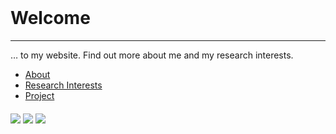 <div class="fluid-row">
<div class="row">&nbsp;</div>
<div class="row">

<div class="col-md-8 col-sm-10 col-sm-offset-1 col-md-offset-2">

# Welcome
<hr>
... to my website. Find out more about me and my research interests.

* [About](about.html)
* [Research Interests](researchinterests.html)
* [Project](mastersproj.html)

<div style = "margin-top: 20px;">
<img src = "images/eeg_adlershof.jpg" class = "col-md-4 nopadding"> <img src = "images/glasgow_uni_pic.jpg" class = "col-md-4 nopadding"> <img src = "images/eog_recording.jpg" class = "col-md-4 nopadding">
</div>

</div>
</div>
</div>